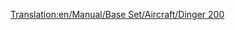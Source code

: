 [[Translation:en/Manual/Base Set/Aircraft/Dinger 200]]
{{en/Manual/Base Set/Aircraft/Aircraft|Cost=44.218 (88,436)
|Speed=947 kph (592 MPH)
|Annual=6.875 (13,950)
|Designed=2013
|Lifespan=25
|Capacity=400 passengers & 80 bags of mail
|Description=Futuristic and Fictional. Apparently by Dinger/Fokker. Massive capacity.
|Real-life=Fictional
}}